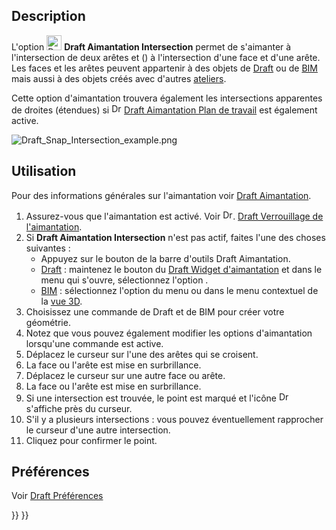 <languages/>

{{Docnav/fr
|[[Draft_Snap_Angle/fr|Aimantation Angle]]
|[[Draft_Snap_Perpendicular/fr|Aimantation Perpendiculaire]]
|[[Draft_Workbench/fr|Atelier Draft]]
|IconL=Draft_Snap_Angle.svg
|IconR=Draft_Snap_Perpendicular.svg
|IconC=Workbench_Draft.svg
}}

{{GuiCommand/fr
|Name=Draft Snap Intersection
|Name/fr=Draft Aimantation Intersection
|MenuLocation=Aimantation → Aimanter à l'intersection
|Workbenches=[[Draft_Workbench/fr|Draft]], [[BIM_Workbench/fr|BIM]]
|SeeAlso=[[Draft_Snap/fr|Draft Aimantation]], [[Draft_Snap_Lock/fr|Draft Verrouiller l'aimantation]]
}}

== Description == 

L'option [[Image:Draft_Snap_Intersection.svg|24px]] '''Draft Aimantation Intersection''' permet de s'aimanter à l'intersection de deux arêtes et ({{Version/fr|1.1}}) à l'intersection d'une face et d'une arête. Les faces et les arêtes peuvent appartenir à des objets de [[Draft_Workbench/fr|Draft]] ou de [[BIM_Workbench/fr|BIM]] mais aussi à des objets créés avec d'autres [[Workbenches/fr|ateliers]].

Cette option d'aimantation trouvera également les intersections apparentes de droites (étendues) si [[Image:Draft_Snap_WorkingPlane.svg|16px]] [[Draft_Snap_WorkingPlane/fr|Draft Aimantation Plan de travail]] est également active.

[[Image:Draft_Snap_Intersection_example.png]]
{{Caption|Aimantation du deuxième point d'une ligne à l'intersection de deux arêtes}}

<span id="Usage"></span>
== Utilisation == 

Pour des informations générales sur l'aimantation voir [[Draft_Snap/fr|Draft Aimantation]].

# Assurez-vous que l'aimantation est activé. Voir [[Image:Draft_Snap_Lock.svg|16px]]. [[Draft_Snap_Lock/fr|Draft Verrouillage de l'aimantation]].
# Si '''Draft Aimantation Intersection''' n'est pas actif, faites l'une des choses suivantes :
#* Appuyez sur le bouton {{Button|[[Image:Draft_Snap_Intersection.svg|16px]] [[Draft_Snap_Intersection/fr|Aimanter à l'intersection]]}} de la barre d'outils Draft Aimantation.
#* [[Draft_Workbench/fr|Draft]] : maintenez le bouton {{Button|[[Image:Draft_Snap_Lock.svg|x16px]][[Image:Toolbar_flyout_arrow.svg|x16px]]}} du [[Draft_Snap_Widget/fr|Draft Widget d'aimantation]] et dans le menu qui s'ouvre, sélectionnez l'option {{MenuCommand|[[Image:Draft_Snap_Intersection.svg|16px]] Aimanter à l'intersection}}.
#* [[BIM_Workbench/fr|BIM]] : sélectionnez l'option {{MenuCommand|Aimantation → [[Image:Draft_Snap_Intersection.svg|16px]] Aimanter à l'intersection}} du menu ou dans le menu contextuel de la [[3D_View/fr|vue 3D]].
# Choisissez une commande de Draft et de BIM pour créer votre géométrie.
# Notez que vous pouvez également modifier les options d'aimantation lorsqu'une commande est active.
# Déplacez le curseur sur l'une des arêtes qui se croisent.
# La face ou l'arête est mise en surbrillance.
# Déplacez le curseur sur une autre face ou arête.
# La face ou l'arête est mise en surbrillance.
# Si une intersection est trouvée, le point est marqué et l'icône [[Image:Draft_Snap_Intersection.svg|16px]] s'affiche près du curseur.
# S'il y a plusieurs intersections : vous pouvez éventuellement rapprocher le curseur d'une autre intersection.
# Cliquez pour confirmer le point.

<span id="Preferences"></span>
==Préférences==

Voir [[Draft_Snap/fr#Pr.C3.A9f.C3.A9rences|Draft Préférences]]


{{Docnav/fr
|[[Draft_Snap_Angle/fr|Aimantation Angle]]
|[[Draft_Snap_Perpendicular/fr|Aimantation Perpendiculaire]]
|[[Draft_Workbench/fr|Atelier Draft]]
|IconL=Draft_Snap_Angle.svg
|IconR=Draft_Snap_Perpendicular.svg
|IconC=Workbench_Draft.svg
}}

{{Draft Tools navi{{#translation:}}}}
{{Userdocnavi{{#translation:}}}}